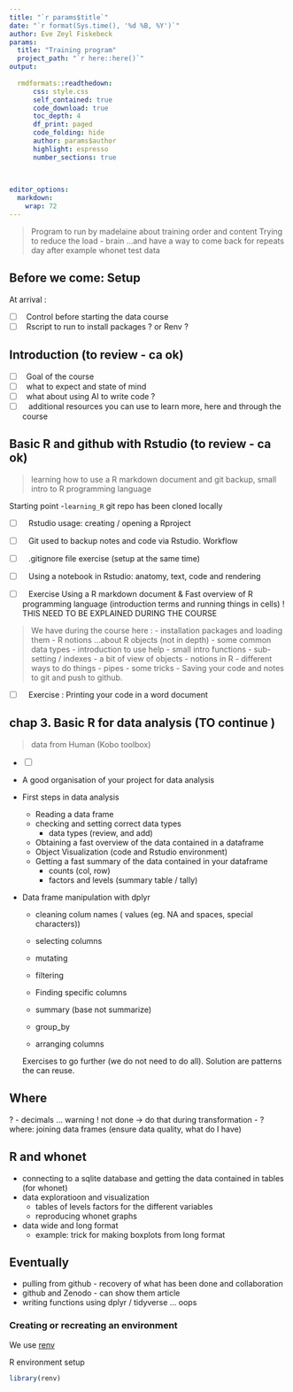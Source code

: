 ---
title: "`r params$title`"
date: "`r format(Sys.time(), '%d %B, %Y')`"
author: Eve Zeyl Fiskebeck
params:
  title: "Training program" 
  project_path: "`r here::here()`"
output: 
  
  rmdformats::readthedown:
      css: style.css
      self_contained: true
      code_download: true
      toc_depth: 4
      df_print: paged
      code_folding: hide
      author: params$author
      highlight: espresso
      number_sections: true
      

  
editor_options: 
  markdown: 
    wrap: 72
---

> Program to run by madelaine about training order and content Trying to
> reduce the load - brain ...and have a way to come back for repeats day
> after example whonet test data

## Before we come: Setup

At arrival :

-   [ ]  Control before starting the data course
-   [ ]  Rscript to run to install packages ? or Renv ? 

## Introduction (to review - ca ok)

-   [ ]  Goal of the course
-   [ ]  what to expect and state of mind
-   [ ]  what about using AI to write code ?
-   [ ]   additional resources you can use to learn more, here and
    through the course

## Basic R and github with Rstudio (to review - ca ok)
 
 > learning how to use a R markdown document and git backup, small intro to R programming language

Starting point -`learning_R` git repo has been cloned locally

-   [ ]   Rstudio usage: creating / opening a Rproject

-   [ ]   Git used to backup notes and code via Rstudio. Workflow

-   [ ]   .gitignore file exercise (setup at the same time)

-   [ ]   Using a notebook in Rstudio: anatomy, text, code and rendering

-   [ ]   Exercise Using a R markdown document & Fast overview of R programming language (introduction terms and running things in cells) ! THIS NEED TO BE EXPLAINED DURING THE COURSE 

> We have during the course here : 
- installation packages and loading them
- R notions ...about R objects (not in depth)
  -   some common data types
  -   introduction to use help
  -   small intro functions
  -   sub-setting / indexes
  -   a bit of view of objects
  -   notions in R - different ways to do things
  -   pipes 
  -   some tricks 
  -   Saving your code and notes to git and push to github.
  
-   [ ]   Exercise : Printing your code in a word document


## chap 3. Basic R for data analysis (TO continue )

> data from Human (Kobo toolbox)

-   [ ]  

-   A good organisation of your project for data analysis

-   First steps in data analysis

    -   Reading a data frame
    -   checking and setting correct data types
        -   data types (review, and add)
    -   Obtaining a fast overview of the data contained in a dataframe
    -   Object Visualization (code and Rstudio environment)
    -   Getting a fast summary of the data contained in your dataframe
        -   counts (col, row)
        -   factors and levels (summary table / tally)

-   Data frame manipulation with dplyr

    -   cleaning colum names ( values (eg. NA and spaces, special characters))
    -   selecting columns
    -   mutating
    -   filtering
    -   Finding specific columns
    
    
    -   summary (base not summarize)
    -   group_by
    -   arranging columns  
      
    Exercises to go further (we do not need to do all). Solution are patterns the can reuse.   

    
## Where

? - decimals ... warning ! not done -\> do that during transformation -
? where: joining data frames (ensure data quality, what do I have)

## R and whonet

-   connecting to a sqlite database and getting the data contained in
    tables (for whonet)
-   data exploratioon and visualization
    -   tables of levels factors for the different variables
    -   reproducing whonet graphs
-   data wide and long format
    -   example: trick for making boxplots from long format

## Eventually

-   pulling from github - recovery of what has been done and
    collaboration
-   github and Zenodo - can show them article
-   writing functions using dplyr / tidyverse ... oops

### Creating or recreating an environment

We use [renv](https://rstudio.github.io/renv/articles/renv.html)

R environment setup

```{r renv setup}
library(renv)
```

